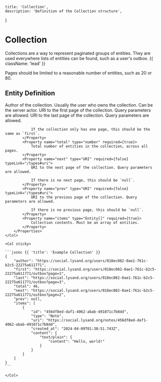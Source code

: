     title: 'Collection',
    description: 'Definition of the Collection structure',
}

# Collection

Collections are a way to represent paginated groups of entities. They are used everywhere lists of entities can be found, such as a user's outbox. {{ className: 'lead' }}

Pages should be limited to a reasonable number of entities, such as 20 or 80.

## Entity Definition

<Row>
    <Col>
        <Properties>
            <Property name="author" type="URI" required={true} typeLink="/types#uri">
                Author of the collection. Usually the user who owns the collection. Can be the server actor.
            </Property>
            <Property name="first" type="URI" required={true} typeLink="/types#uri">
                URI to the first page of the collection. Query parameters are allowed.
            </Property>
            <Property name="last" type="URI" required={true} typeLink="/types#uri">
                URI to the last page of the collection. Query parameters are allowed.
                
                If the collection only has one page, this should be the same as `first`.
            </Property>
            <Property name="total" type="number" required={true}>
                Total number of entities in the collection, across all pages.
            </Property>
            <Property name="next" type="URI" required={false} typeLink="/types#uri">
                URI to the next page of the collection. Query parameters are allowed.
                
                If there is no next page, this should be `null`.
            </Property>
            <Property name="prev" type="URI" required={false} typeLink="/types#uri">
                URI to the previous page of the collection. Query parameters are allowed.
                
                If there is no previous page, this should be `null`.
            </Property>
            <Property name="items" type="Entity[]" required={true}>
                Collection contents. Must be an array of entities.
            </Property>
        </Properties>
    </Col>

    <Col sticky>

    ```jsonc {{ 'title': 'Example Collection' }}
    {
        "author": "https://social.lysand.org/users/018ec082-0ae1-761c-b2c5-22275a611771",
        "first": "https://social.lysand.org/users/018ec082-0ae1-761c-b2c5-22275a611771/outbox?page=1",
        "last": "https://social.lysand.org/users/018ec082-0ae1-761c-b2c5-22275a611771/outbox?page=3",
        "total": 46,
        "next": "https://social.lysand.org/users/018ec082-0ae1-761c-b2c5-22275a611771/outbox?page=2",
        "prev": null,
        "items": [
            {
                "id": "456df8ed-daf1-4062-abab-491071c7b8dd",
                "type": "Note",
                "uri": "https://social.lysand.org/notes/456df8ed-daf1-4062-abab-491071c7b8dd",
                "created_at": "2024-04-09T01:38:51.743Z",
                "content": {
                    "text/plain": {
                        "content": "Hello, world!"
                    }
                }
            }
        ]
    }
    ```

    </Col>
</Row>